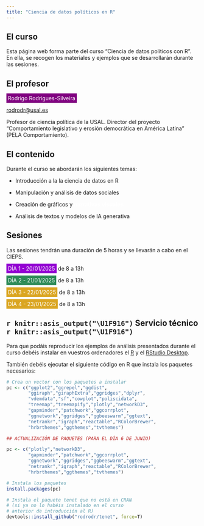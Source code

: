 ```yaml
---
title: "Ciencia de datos políticos en R"
---
```




## El curso



Esta página web forma parte del curso "Ciencia de datos políticos con R". En ella, se recogen los materiales y ejemplos que se desarrollarán durante las sesiones.


## El profesor


<span style="background-color:purple;color:white;padding:4px;">Rodrigo Rodrigues-Silveira </span> 

[rodrodr@usal.es](mailto:rodrodr@usal.es)

Profesor de ciencia política de la USAL. Director del proyecto "Comportamiento legislativo y erosión democrática en América Latina" (PELA Comportamiento).

## El contenido

Durante el curso se abordarán los siguientes temas:

- Introducción a la <span style="background: url(https://s2.svgbox.net/pen-brushes.svg?ic=brush-1&color=orange);">la ciencia de datos en R</span>

- Manipulación <span style="background: url(https://s2.svgbox.net/pen-brushes.svg?ic=brush-2&color=pink);">y análisis de datos sociales</span> 

- Creación de gráficos y <span style="background: url(https://s2.svgbox.net/pen-brushes.svg?ic=brush-3&color=purple);color:white"><b>narrativas visuales</b></span>

- Análisis de textos <span style="background: url(https://s2.svgbox.net/pen-brushes.svg?ic=brush-5&color=gold);">y modelos de IA generativa</span>



## Sesiones

Las sesiones tendrán una duración de 5 horas y se llevarán a cabo en el CIEPS.


<span style="background-color:darkviolet;color:white;padding:4px;">DÍA 1 - 20/01/2025</span> de 8 a 13h

<span style="background-color:seagreen;color:white;padding:4px; ">DÍA 2 - 21/01/2025</span> de 8 a 13h

<span style="background-color:goldenrod;color:white;padding:4px; ">DÍA 3 - 22/01/2025</span> de 8 a 13h

<span style="background-color:goldenrod;color:white;padding:4px; ">DÍA 4 - 23/01/2025</span> de 8 a 13h


## `r knitr::asis_output("\U1F916")` Servicio técnico `r knitr::asis_output("\U1F916")`	

Para que podáis reproducir los ejemplos de análisis presentados durante el curso debéis instalar en vuestros ordenadores el [R](https://cran.r-project.org/) y el [RStudio Desktop](https://posit.co/downloads/).

También debéis ejecutar el siguiente código en R que instala los paquetes necesarios:

```r

# Crea un vector con los paquetes a instalar
pc <- c("ggplot2","ggrepel","ggdist",
        "ggiraph","giraphExtra","ggridges","dplyr",
        "vdemdata","sf","cowplot","poliscidata",
        "treemap","treemapify","plotly","networkD3",
        "gapminder","patchwork","ggcorrplot", 
        "ggnetwork","ggridges","ggbeeswarm","ggtext",
        "netrankr","igraph","reactable","RColorBrewer",
        "hrbrthemes","ggthemes","tvthemes")

## ACTUALIZACIÓN DE PAQUETES (PARA EL DÍA 6 DE JUNIO)

pc <- c("plotly","networkD3",
        "gapminder","patchwork","ggcorrplot", 
        "ggnetwork","ggridges","ggbeeswarm","ggtext",
        "netrankr","igraph","reactable","RColorBrewer",
        "hrbrthemes","ggthemes","tvthemes")

# Instala los paquetes
install.packages(pc)

# Instala el paquete tenet que no está en CRAN
# (si ya no lo habéis instalado en el curso 
# anterior de introducción al R)
devtools::install_github("rodrodr/tenet", force=T)

```

